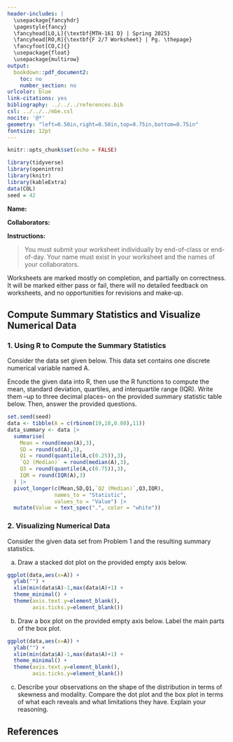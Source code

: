 ---
header-includes: |
  \usepackage{fancyhdr}
  \pagestyle{fancy}
  \fancyhead[LO,L]{\textbf{MTH-161 D} | Spring 2025}
  \fancyhead[RO,R]{\textbf{F 2/7 Worksheet} | Pg. \thepage}
  \fancyfoot[CO,C]{}
  \usepackage{float}
  \usepackage{multirow}
output:
  bookdown::pdf_document2:
    toc: no
    number_section: no
urlcolor: blue
link-citations: yes
bibliography: ../../../references.bib
csl: ../../../mbe.csl
nocite: '@*'
geometry: "left=0.50in,right=0.50in,top=0.75in,bottom=0.75in"
fontsize: 12pt
---

```{r setup, include=FALSE}
knitr::opts_chunk$set(echo = FALSE)
```

```{r echo=FALSE, eval=TRUE,message=FALSE, warning=FALSE}
library(tidyverse)
library(openintro)
library(knitr)
library(kableExtra)
data(COL)
seed = 42
```

**Name:**

**Collaborators:**

\noindent\rule{\textwidth}{1pt}
**Instructions:** 

> You must submit your worksheet individually by end-of-class or end-of-day. Your name must exist in your worksheet and the names of your collaborators.

Worksheets are marked mostly on completion, and partially on correctness. It will be marked either pass or fail, there will no detailed feedback on worksheets, and no opportunities for revisions and make-up.
\noindent\rule{\textwidth}{1pt}

## Compute Summary Statistics and Visualize Numerical Data

### 1. Using R to Compute the Summary Statistics

Consider the data set given below. This data set contains one discrete numerical variable named A. 

Encode the given data into R, then use the R functions to compute the mean, standard deviation, quartiles, and interquartile range (IQR). Write them --up to three decimal places-- on the provided summary statistic table below. Then, answer the provided questions.

\vspace{10px}

```{r echo=FALSE, eval=TRUE}
set.seed(seed)
data <- tibble(A = c(rbinom(19,10,0.80),11))
data_summary <- data |> 
  summarise(
    Mean = round(mean(A),3),
    SD = round(sd(A),3),
    Q1 = round(quantile(A,c(0.25)),3),
    `Q2 (Median)` = round(median(A),3),
    Q3 = round(quantile(A,c(0.75)),3),
    IQR = round(IQR(A),3)
  ) |> 
  pivot_longer(c(Mean,SD,Q1,`Q2 (Median)`,Q3,IQR),
               names_to = "Statistic",
               values_to = "Value") |> 
  mutate(Value = text_spec(".", color = "white"))
```

\begin{minipage}[t]{0.20\textwidth}
\textbf{Data Table:}
\vspace{10px}

```{r echo=FALSE, eval=TRUE}
kable(data,align="l",format="latex",booktabs = TRUE)
```
\end{minipage}
\begin{minipage}[t]{0.30\textwidth}
\textbf{Summary Statistics:}
\vspace{10px}

```{r echo=FALSE, eval=TRUE}
kable(data_summary,align="l",format="latex",escape=FALSE)
```
\end{minipage}
\begin{minipage}[t]{0.50\textwidth}
\textbf{Questions:}
\vspace{10px}

\begin{itemize}
\item[a.] What R function did you use to compute the mean and standard deviation?
\vspace{30px}
\item[b.] What R function did you use to compute the quartiles?
\vspace{30px}
\item[c.] Which R function should you use to compute the 30th percentile, and what values should you input for its arguments?
\vspace{30px}
\item[d.] What is the 30th percentile of the given data set?
\vspace{30px}
\end{itemize}
\end{minipage}

\vfill

\newpage

### 2. Visualizing Numerical Data

Consider the given data set from Problem 1 and the resulting summary statistics.

a. Draw a stacked dot plot on the provided empty axis below.

```{r eval=TRUE, echo=FALSE, fig.align='center', fig.height=2, fig.width=7, message=FALSE, warning=FALSE, out.width='100%'}
ggplot(data,aes(x=A)) + 
  ylab("") + 
  xlim(min(data$A)-1,max(data$A)+1) + 
  theme_minimal() + 
  theme(axis.text.y=element_blank(), 
        axis.ticks.y=element_blank())
```

b. Draw a box plot on the provided empty axis below. Label the main parts of the box plot.

```{r eval=TRUE, echo=FALSE, fig.align='center', fig.height=2, fig.width=7, message=FALSE, warning=FALSE, out.width='100%'}
ggplot(data,aes(x=A)) + 
  ylab("") + 
  xlim(min(data$A)-1,max(data$A)+1) + 
  theme_minimal() + 
  theme(axis.text.y=element_blank(), 
        axis.ticks.y=element_blank())
```

c. Describe your observations on the shape of the distribution in terms of skewness and modality. Compare the dot plot and the box plot in terms of what each reveals and what limitations they have. Explain your reasoning.
\vfill

## **References**

::: {#refs}
:::
